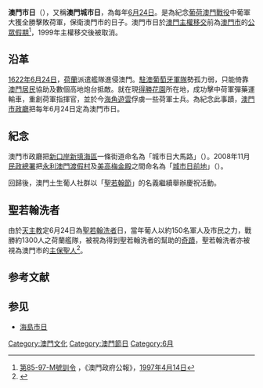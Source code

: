 '''澳門市日'''（{{lang-pt|'''Dia da Cidade de Macau'''}}），又稱'''澳門城市日'''，為每年[[6月24日|6月24日]]。是為紀念[[葡荷澳門戰役|葡荷澳門戰役]]中葡軍大獲全勝擊敗荷軍，保衛澳門市的日子。澳門市日於[[澳門主權移交|澳門主權移交]]前為[[澳門市|澳門市]]的[[公眾假期|公眾假期]]<ref>[http://bo.io.gov.mo/bo/i/97/15/port85_cn.asp 第85-97-M號訓令] {{Wayback|url=http://bo.io.gov.mo/bo/i/97/15/port85_cn.asp |date=20080803111822 }}，《澳門政府公報》，[[1997年|1997年]][[4月14日|4月14日]]</ref>，1999年主權移交後被取消。

==沿革==
[[1622年|1622年]][[6月24日|6月24日]]，[[荷蘭|荷蘭]]派遣艦隊進侵澳門。[[駐澳葡萄牙軍隊|駐澳葡萄牙軍隊]]勢孤力弱，只能倚靠[[澳門居民|澳門居民]]協助及數個高地炮台抵敵。就在現[[得勝花園|得勝花園]]所在地，成功擊中荷軍彈藥運輸車，重創荷軍指揮官，並於今[[海角遊雲|海角遊雲]]俘虜一些荷軍士兵。為紀念此事蹟，[[澳門市政廳|澳門市政廳]]把每年6月24日定為澳門市日。

==紀念==
澳門市政廳把[[新口岸新填海區|新口岸新填海區]]一條街道命名為「城市日大馬路」（{{lang-pt|'''Avenida 24 de Junho '''}}）。2008年11月[[民政總署|民政總署]]把[[永利澳門渡假村|永利澳門渡假村]]及[[美高梅金殿|美高梅金殿]]之間命名為「[[城市日前地|城市日前地]]」（{{lang-pt|'''Praceta 24 de Junho '''}}）。

回歸後，澳門土生葡人社群以「[[聖若翰節|聖若翰節]]」的名義繼續舉辦慶祝活動。

==聖若翰洗者==
由於[[天主教|天主教]]定6月24日為[[聖若翰洗者|聖若翰洗者]]日，當年葡人以約150名軍人及市民之力，戰勝約1300人之荷蘭艦隊，被視為得到聖若翰洗者的幫助的[[奇蹟|奇蹟]]，聖若翰洗者亦被視為澳門市的[[主保聖人|主保聖人]]<ref>{{Cite web |url=http://www.travelsmart.net/article/100522/ |title=Feast revives miracle that saved Macau |access-date=2009-05-31 |archive-url=https://web.archive.org/web/20110107091207/http://www.travelsmart.net/article/100522/ |archive-date=2011-01-07 |dead-url=yes }}</ref>。

==参考文献==
<div class="references-small">
<references />
</div>

==参见==
*[[海島市日|海島市日]]

[[Category:澳門文化|Category:澳門文化]]
[[Category:澳門節日|Category:澳門節日]]
[[Category:6月|Category:6月]]
{{澳门节日}}